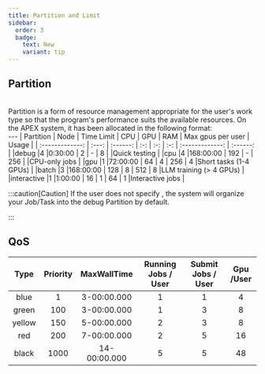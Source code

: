```yaml
---
title: Partition and Limit
sidebar:
  order: 3
  badge:
    text: New
    variant: tip
---
```



## Partition 
<br />
Partition is a form of resource management appropriate for the user's work type so that the program's performance suits the available resources. 
On the APEX system, it has been allocated in the following format:

<br />
---
| Partition	      | Node	| Time Limit	| CPU	| GPU	| RAM	| Max gpus per user  | Usage      |
| :-------------:	| :---:	| :------: 	  | :-:	| :-:	| :-:	| :-------------:    | :------:   |
|debug <Badge text="default" variant="success" />   |4	    |0:30:00	    |  2	| -	  | 8	  | <Badge text="No GPU" variant="danger" />  |Quick testing |
|cpu	            |4	    |168:00:00	  | 192	| -	  | 256	| <Badge text="No GPU" variant="danger" />	|CPU-only jobs |
|gpu	            |1	    |72:00:00	    | 64	| 4	  | 256	| 4	                 |Short tasks (1-4 GPUs) |
|batch	          |3	    |168:00:00	  | 128	| 8	  | 512	| 8	                 |LLM training (> 4 GPUs) |
|interactive	    |1	    |1:00:00	    | 16	| 1	  | 64	| 1	                 |Interactive jobs |

<br />

:::caution[Caution]
  If the user does not specify <Badge text="--partition=<Partition to use>" variant="note" />, the system will organize your Job/Task into the debug Partition by default.

:::

## QoS
| Type	  | Priority  | MaxWallTime	| Running Jobs / User	| Submit Jobs / User 	| Gpu /User	|
| :-:	    | :-:	      | :-:	        | :-:	| :-:	| :-:	|
|blue	    |1	        |3-00:00.000	|1	  |1	  |4    |
|green	  |100	      |3-00:00.000	|1	  |3	  |8    |
|yellow	  |150	      |5-00:00.000	|2	  |3	  |8    |
|red	    |200	      |7-00:00.000	|2	  |5	  |16   |
|black	  |1000	      |14-00:00.000	|5	  |5	  |48   |